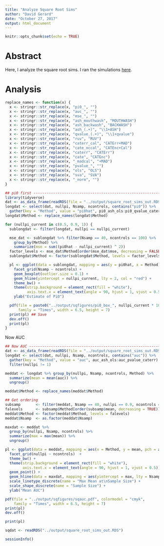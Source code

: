 ```yaml
---
title: "Analyze Square Root Sims"
author: "David Gerard"
date: "October 27, 2017"
output: html_document
---
```


```r
knitr::opts_chunk$set(echo = TRUE)
```

# Abstract

Here, I analyze the square root sims. I ran the simulations [here](https://github.com/dcgerard/scmouthwash/blob/master/code/square_root_sims.R).

# Analysis

```r

replace_names <- function(x) {
  x <- stringr::str_replace(x, "pi0_", "")
  x <- stringr::str_replace(x, "auc_", "")
  x <- stringr::str_replace(x, "mse_", "")
  x <- stringr::str_replace(x, "ash_mouthwash", "MOUTHWASH")
  x <- stringr::str_replace(x, "ash_backwash", "BACKWASH")
  x <- stringr::str_replace(x, "ash_(.+)", "\\1+ASH")
  x <- stringr::str_replace(x, "qvalue_(.+)", "\\1+qvalue")
  x <- stringr::str_replace(x, "ruv", "RUV")
  x <- stringr::str_replace(x, "caterr_cal", "CATErr+MAD")
  x <- stringr::str_replace(x, "cate_nccal", "CATEnc+Cal")
  x <- stringr::str_replace(x, "caterr", "CATErr")
  x <- stringr::str_replace(x, "cate", "CATEnc")
  x <- stringr::str_replace(x, "_madcal", "+MAD")
  x <- stringr::str_replace(x, "pvalue_", "")
  x <- stringr::str_replace(x, "ols", "OLS")
  x <- stringr::str_replace(x, "sva", "SVA")
  x <- stringr::str_replace(x, "_norm", "")
}

## pi0 first ------------------------------------------------------------
library(tidyverse)
dat <- as_data_frame(readRDS(file = "../output/square_root_sims_out.RDS"))
longdat <- select(dat, nullpi, Nsamp, ncontrols, contains("pi0")) %>%
  gather(key = "Method", value = "pi0hat", pi0_ash_ols:pi0_qvalue_caterr_cal)
longdat$Method <- replace_names(longdat$Method)

for (nullpi_current in c(0.5, 0.9, 1)) {
  sublongdat <- filter(longdat, nullpi == nullpi_current)

  mse_dat <- sublongdat %>% filter(Nsamp == 40, ncontrols == 100) %>%
    group_by(Method) %>%
    summarize(mse = sum((pi0hat - nullpi_current) ^ 2))
  factor_levels <- mse_dat$Method[order(mse_dat$mse, decreasing = FALSE)]
  sublongdat$Method <- factor(sublongdat$Method, levels = factor_levels)

  pl <- ggplot(data = sublongdat, mapping = aes(y = pi0hat, x = Method)) +
    facet_grid(Nsamp ~ ncontrols) +
    geom_boxplot(outlier.size = 0.1) +
    geom_hline(yintercept = nullpi_current, lty = 2, col = "red") +
    theme_bw() +
    theme(strip.background = element_rect(fill = "white"),
          axis.text.x = element_text(angle = 90, hjust = 1, vjust = 0.5)) +
    ylab("Estimate of Pi0")

  pdf(file = paste0("../output/sqfigures/pi0_box_", nullpi_current * 100, ".pdf"), colormodel = "cmyk",
      family = "Times", width = 6.5, height = 7)
  print(pl) ## Save
  dev.off()
  print(pl)
}

```

Now AUC
```r
## Now AUC --------------------------------------------------------------
dat <- as_data_frame(readRDS(file = "../output/square_root_sims_out.RDS"))
longdat <- select(dat, nullpi, Nsamp, ncontrols, contains("auc")) %>%
  gather(key = "Method", value = "auc", auc_ash_ols:auc_pvalue_caterr) %>%
  filter(nullpi != 1)

meddat <- longdat %>% group_by(nullpi, Nsamp, ncontrols, Method) %>%
  summarize(mean = mean(auc)) %>%
  ungroup()

meddat$Method <- replace_names(meddat$Method)

## Get ordering
subsamp       <- filter(meddat, Nsamp == 40, nullpi == 0.9, ncontrols == 100)
falevels      <- subsamp$Method[order(subsamp$mean, decreasing = TRUE)]
meddat$Method <- factor(meddat$Method, levels = falevels)
meddat$Nsamp  <- as.factor(meddat$Nsamp)

maxdat <- meddat %>%
  group_by(nullpi, Nsamp, ncontrols) %>%
  summarize(max = max(mean)) %>%
  ungroup()

pl <- ggplot(data = meddat, mapping = aes(x = Method, y = mean, pch = as.factor(Nsamp))) +
  facet_grid(nullpi ~ ncontrols)  +
  theme_bw() +
  theme(strip.background = element_rect(fill = "white"),
        axis.text.x = element_text(angle = 90, hjust = 1, vjust = 0.5)) +
  geom_point() +
  geom_hline(data = maxdat, mapping = aes(yintercept = max, lty = Nsamp), alpha = 1/2) +
  scale_linetype_discrete(name = "Max Mean at\nSample Size") +
  scale_shape_discrete(name = "Sample Size") +
  ylab("Mean AUC")

pdf(file = "../output/sqfigures/sqauc.pdf", colormodel = "cmyk",
    family = "Times", width = 6.5, height = 7)
print(pl)
dev.off()

print(pl)
```



```r
sqdat <- readRDS("../output/square_root_sims_out.RDS")
```


```r
sessionInfo()
```

